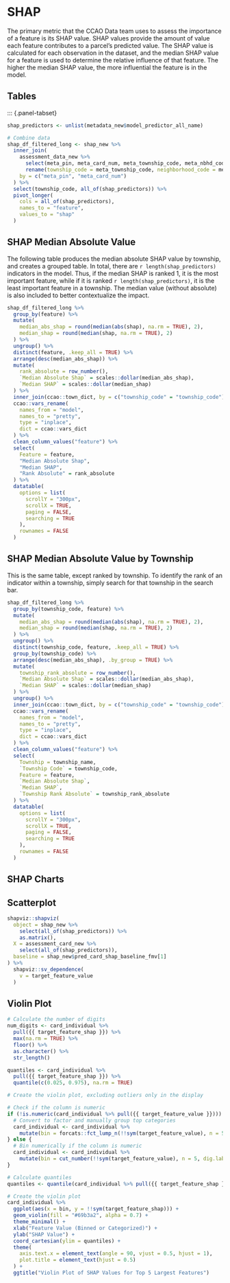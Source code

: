 
# SHAP

The primary metric that the CCAO Data team uses to assess the importance of a feature is its SHAP value. SHAP values provide the amount of value each feature contributes to a parcel's predicted value. The SHAP value is calculated for each observation in the dataset, and the median SHAP value for a feature is used to determine the relative influence of that feature. The higher the median SHAP value, the more influential the feature is in the model.


## Tables
::: {.panel-tabset}

```r
shap_predictors <- unlist(metadata_new$model_predictor_all_name)
```

```r
# Combine data
shap_df_filtered_long <- shap_new %>%
  inner_join(
    assessment_data_new %>%
      select(meta_pin, meta_card_num, meta_township_code, meta_nbhd_code) %>%
      rename(township_code = meta_township_code, neighborhood_code = meta_nbhd_code),
    by = c("meta_pin", "meta_card_num")
  ) %>%
  select(township_code, all_of(shap_predictors)) %>%
  pivot_longer(
    cols = all_of(shap_predictors),
    names_to = "feature",
    values_to = "shap"
  )
```

## SHAP Median Absolute Value
The following table produces the median absolute SHAP value by township, and creates a grouped table. In total, there are `r length(shap_predictors)` indicators in the model. Thus, if the median SHAP is ranked 1, it is the most important feature, while if it is ranked `r length(shap_predictors)`, it is the least important feature in a township. The median value (without absolute) is also included to better contextualize the impact.

```r
shap_df_filtered_long %>%
  group_by(feature) %>%
  mutate(
    median_abs_shap = round(median(abs(shap), na.rm = TRUE), 2),
    median_shap = round(median(shap, na.rm = TRUE), 2)
  ) %>%
  ungroup() %>%
  distinct(feature, .keep_all = TRUE) %>%
  arrange(desc(median_abs_shap)) %>%
  mutate(
    rank_absolute = row_number(),
    `Median Absolute Shap` = scales::dollar(median_abs_shap),
    `Median SHAP` = scales::dollar(median_shap)
  ) %>%
  inner_join(ccao::town_dict, by = c("township_code" = "township_code")) %>%
  ccao::vars_rename(
    names_from = "model",
    names_to = "pretty",
    type = "inplace",
    dict = ccao::vars_dict
  ) %>%
  clean_column_values("feature") %>%
  select(
    Feature = feature,
    "Median Absolute Shap",
    "Median SHAP",
    "Rank Absolute" = rank_absolute
  ) %>%
  datatable(
    options = list(
      scrollY = "300px",
      scrollX = TRUE,
      paging = FALSE,
      searching = TRUE
    ),
    rownames = FALSE
  )
```

## SHAP Median Absolute Value by Township

This is the same table, except ranked by township. To identify the rank of an indicator within a township, simply search for that township in the search bar.
```r
shap_df_filtered_long %>%
  group_by(township_code, feature) %>%
  mutate(
    median_abs_shap = round(median(abs(shap), na.rm = TRUE), 2),
    median_shap = round(median(shap, na.rm = TRUE), 2)
  ) %>%
  ungroup() %>%
  distinct(township_code, feature, .keep_all = TRUE) %>%
  group_by(township_code) %>%
  arrange(desc(median_abs_shap), .by_group = TRUE) %>%
  mutate(
    township_rank_absolute = row_number(),
    `Median Absolute Shap` = scales::dollar(median_abs_shap),
    `Median SHAP` = scales::dollar(median_shap)
  ) %>%
  ungroup() %>%
  inner_join(ccao::town_dict, by = c("township_code" = "township_code")) %>%
  ccao::vars_rename(
    names_from = "model",
    names_to = "pretty",
    type = "inplace",
    dict = ccao::vars_dict
  ) %>%
  clean_column_values("feature") %>%
  select(
    Township = township_name,
    `Township Code` = township_code,
    Feature = feature,
    `Median Absolute Shap`,
    `Median SHAP`,
    `Township Rank Absolute` = township_rank_absolute
  ) %>%
  datatable(
    options = list(
      scrollY = "300px",
      scrollX = TRUE,
      paging = FALSE,
      searching = TRUE
    ),
    rownames = FALSE
  )
```

## SHAP Charts
::: {.panel-tabset}

## Scatterplot

```r
shapviz::shapviz(
  object = shap_new %>%
    select(all_of(shap_predictors)) %>%
    as.matrix(),
  X = assessment_card_new %>%
    select(all_of(shap_predictors)),
  baseline = shap_new$pred_card_shap_baseline_fmv[1]
) %>%
  shapviz::sv_dependence(
    v = target_feature_value
  )
```


## Violin Plot
```r
# Calculate the number of digits
num_digits <- card_individual %>%
  pull({{ target_feature_shap }}) %>%
  max(na.rm = TRUE) %>%
  floor() %>%
  as.character() %>%
  str_length()

quantiles <- card_individual %>%
  pull({{ target_feature_shap }}) %>%
  quantile(c(0.025, 0.975), na.rm = TRUE)

# Create the violin plot, excluding outliers only in the display

# Check if the column is numeric
if (!is.numeric(card_individual %>% pull({{ target_feature_value }}))) {
  # Convert to factor and manually group top categories
  card_individual <- card_individual %>%
    mutate(bin = forcats::fct_lump_n(!!sym(target_feature_value), n = 5))
} else {
  # Bin numerically if the column is numeric
  card_individual <- card_individual %>%
    mutate(bin = cut_number(!!sym(target_feature_value), n = 5, dig.lab = num_digits))
}

# Calculate quantiles
quantiles <- quantile(card_individual %>% pull({{ target_feature_shap }}), c(0.025, 0.975), na.rm = TRUE)

# Create the violin plot
card_individual %>%
  ggplot(aes(x = bin, y = !!sym(target_feature_shap))) +
  geom_violin(fill = "#69b3a2", alpha = 0.7) +
  theme_minimal() +
  xlab("Feature Value (Binned or Categorized)") +
  ylab("SHAP Value") +
  coord_cartesian(ylim = quantiles) +
  theme(
    axis.text.x = element_text(angle = 90, vjust = 0.5, hjust = 1),
    plot.title = element_text(hjust = 0.5)
  ) +
  ggtitle("Violin Plot of SHAP Values for Top 5 Largest Features")
```
:::


